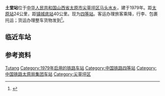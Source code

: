 {{Infobox China railway station 
|车站名称 = 土堂站
|图片 = 
|图片介紹 = 
|其他名称= 
|车站名称拼音=Tutang Zhan
|英文名称=Tutang Railway Station
|车站代码=27785
|电报码= TTV
|拼音码= TTA
|车站类型= 货运站
|始建时间=1979年
|开通运营= 
|车站位置 =[[中华人民共和国|中华人民共和国]][[山西省|山西省]][[太原市|太原市]][[尖草坪区|尖草坪区]][[马头水乡|马头水乡]]
|归属 = [[太原铁路局|太原铁路局]]
|使用状态= 使用中
|线路 = [[太岚铁路|太岚铁路]]
|车站等级 = [[四等站_(中鐵)|四等站]]
|月台数目 = 1
|侧式站台=1
|岛式站台=0
|站台面 = 1	
|股道数目 =3
|正线= 1
|到发线= 1
|其它线= 1
|坐标 = {{Coord|37|59|40|N|112|25|59|E|format=dms|display=inline,title|type:railwaystation_region:CN}}
|网站 = }}
{{BS-map|title=土堂站路轨及月台配置示意图|navbar=Rdt_demo|map=
CONTg~~[[太岚铁路|太岚铁路]][[镇城底站|镇城底站]]方向
\ABZg2\STRc3
\STRc2\ABZg3!~STRc1\ABZ4+2f\STRc3
\STR+1\STR+c4\STR+c1\STR+4
\STR\STR\STR\STR
\STR\STR\STR\BUILDING
STR\STR\STR
STR\STR\STR
STR\STR\STR+BSl
STR\STR\STR+BSl
STR\STR\STR+BSl
STR\STR\STR
STR\STR\STR
STR\STR\STR
STR\STR+c2\STR3
STR2\STRc3!~ABZg+1\STRc4
STRc1\ABZg+4\
CONTf~~[[太岚铁路|太岚铁路]][[太原站_(中國大陸)|太原站]]方向
}}
'''土堂站'''位于[[中华人民共和国|中华人民共和国]][[山西省|山西省]][[太原市|太原市]][[尖草坪区|尖草坪区]][[马头水乡|马头水乡]]，建于1979年。距[[太原站_(中國大陸)|太原站]]24公里，距[[镇城底站|镇城底站]]40公里。现为[[四等站_(中鐵)|四等站]]。客运办理旅客乘降，行李、包裹托运；货运办理整车货物发到<ref>{{cite book |title=中国铁路站名词典 |author=孙本祥 编 |publisher=中国铁道出版社 |year=2003 |isbn=9787113039417 |pages=393 }}</ref>。
==临近车站==
{{start rail box|[[中国铁路|中国铁路]]}}
{{s-inop|[[西张站|西张站]]|[[太原站_(中國大陸)|太原站]]方向}}
{{s-line|[[太岚铁路|太岚铁路]]<br/>←5km 土堂站 9km→}}
{{s-inop|[[柳林河站|柳林河站]]|[[镇城底站|镇城底站]]方向}}
{{end box}}
==参考资料==
{{reflist}}

{{太岚铁路}}

[[Category:太原市铁路车站|Tutang]]
[[Category:1979年启用的铁路车站|Category:1979年启用的铁路车站]]
[[Category:中国铁路四等站|Category:中国铁路四等站]]
[[Category:中国铁路太原局集团车站|Category:中国铁路太原局集团车站]]
[[Category:尖草坪区|Category:尖草坪区]]